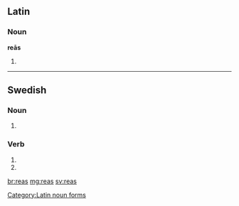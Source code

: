 ==Latin==

===Noun===
'''reās''' {{g|f}}

# {{inflection of|rea||acc|p|lang=la}}

[[Category:Latin noun forms]]

----

==Swedish==

===Noun===
{{head|sv|noun form}}

# {{sv-noun-form-indef-gen|rea}}

===Verb===
{{head|sv|verb form}}

# {{sv-verb-form-inf-pass|rea}}
# {{sv-verb-form-pre-pass|rea}}

[[br:reas]]
[[mg:reas]]
[[sv:reas]]